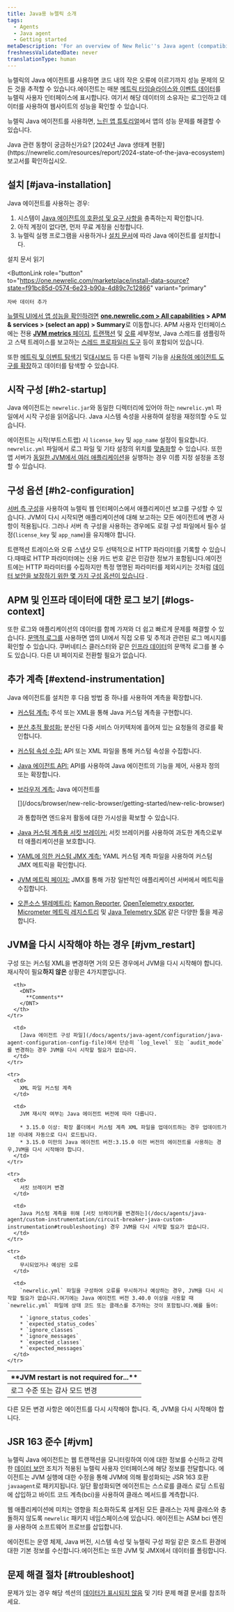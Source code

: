 ```yaml
---
title: Java용 뉴렐릭 소개
tags:
  - Agents
  - Java agent
  - Getting started
metaDescription: 'For an overview of New Relic''s Java agent (compatibility, requirements, installation, configuration), start here.'
freshnessValidatedDate: never
translationType: human
---
```


뉴렐릭의 Java 에이전트를 사용하면 코드 내의 작은 오류에 이르기까지 성능 문제의 모든 것을 추적할 수 있습니다.에이전트는 매분 [메트릭 타임슬라이스와 이벤트 데이터](/docs/data-analysis/metrics/analyze-your-metrics/data-collection-metric-timeslice-event-data)를 뉴렐릭 사용자 인터페이스에 표시합니다. 여기서 해당 데이터의 소유자는 로그인하고 데이터를 사용하여 웹사이트의 성능을 확인할 수 있습니다.

뉴렐릭 Java 에이전트를 사용하면, [느린 앱 튜토리얼](/docs/journey-app-slow/root-causes/)에서 앱의 성능 문제를 해결할 수 있습니다.

<Callout variant="tip">
  Java 관련 동향이 궁금하신가요? [2024년 Java 생태계 현황](https://newrelic.com/resources/report/2024-state-of-the-java-ecosystem) 보고서를 확인하십시오.
</Callout>

## 설치 [#java-installation]

Java 에이전트를 사용하는 경우:

1. 시스템이 [Java 에이전트의 호환성 및 요구 사항을](/docs/compatibility-requirements-java-agent) 충족하는지 확인합니다.
2. 아직 계정이 없다면, 먼저 무료 계정을 신청합니다.<InlineSignup/>
3. 뉴렐릭 실행 프로그램을 사용하거나 [설치 문서](/install/java/)에 따라 Java 에이전트를 설치합니다.

<ButtonGroup>
  <ButtonLink
    role="button"
    to="/docs/agents/java-agent/installation/install-java-agent"
    variant="normal"
  >
    설치 문서 읽기
  </ButtonLink>

  <ButtonLink
    role="button"
    to="https://one.newrelic.com/marketplace/install-data-source?state=f91bc85d-0574-6e23-b90a-4d89c7c12866"
    variant="primary"
  >
    자바 데이터 추가
  </ButtonLink>
</ButtonGroup>

[뉴렐릭 UI에서 앱 성능을 확인하려면](/docs/apm/applications-menu/monitoring/apm-overview-page) <DNT>**[one.newrelic.com > All capabilities](https://one.newrelic.com/all-capabilities) > APM & services > (select an app) > Summary**</DNT>로 이동합니다. APM 사용자 인터페이스에는 전용 [<DNT>**JVM metrics**</DNT> 페이지](/docs/agents/java-agent/features/jvm-metrics-page), [트랜잭션](/docs/apm/transactions) 및 [오류](/docs/apm/applications-menu/error-analytics/introduction-error-analytics) 세부정보, Java 스레드를 샘플링하고 스택 트레이스를 보고하는 [스레드 프로파일러 도구](/docs/apm/applications-menu/events/thread-profiler-tool) 등이 포함되어 있습니다.

또한 [메트릭 및 이벤트 탐색기](/docs/query-your-data/explore-query-data/data-explorer/introduction-data-explorer) 및[대시보드](/docs/query-your-data/explore-query-data/dashboards/introduction-new-relic-one-dashboards) 등 다른 뉴렐릭 기능을 [사용하여 에이전트 도구를 확장](#extend-instrumentation)하고 데이터를 탐색할 수 있습니다.

## 시작 구성 [#h2-startup]

Java 에이전트는 `newrelic.jar`와 동일한 디렉터리에 있어야 하는 `newrelic.yml` 파일에서 시작 구성을 읽어옵니다. Java 시스템 속성을 사용하여 설정을 재정의할 수도 있습니다.

에이전트는 시작(부트스트랩) 시 `license_key` 및 `app_name` 설정이 필요합니다. `newrelic.yml` 파일에서 로그 파일 및 기타 설정의 위치를 [맞춤화](/docs/agents/java-agent/configuration/java-agent-configuration-config-file)할 수 있습니다. 또한 앱 서버가 [동일한 JVM에서 여러 애플리케이션](/docs/agents/java-agent/configuration/automatic-application-naming)을 실행하는 경우 이름 지정 설정을 조정할 수 있습니다.

## 구성 옵션 [#h2-configuration]

[서버 측 구성](/docs/agents/manage-apm-agents/configuration/server-side-agent-configuration)을 사용하여 뉴렐릭 웹 인터페이스에서 애플리케이션 보고를 구성할 수 있습니다. JVM이 다시 시작되면 애플리케이션에 대해 보고하는 모든 에이전트에 변경 사항이 적용됩니다. 그러나 서버 측 구성을 사용하는 경우에도 로컬 구성 파일에서 필수 설정(`license_key` 및 `app_name`)을 유지해야 합니다.

트랜잭션 트레이스와 오류 스냅샷 모두 선택적으로 HTTP 파라미터를 기록할 수 있습니다.때때로 HTTP 파라미터에는 신용 카드 번호 같은 민감한 정보가 포함됩니다.에이전트에는 HTTP 파라미터를 수집하지만 특정 명명된 파라미터를 제외시키는 것처럼 [데이터 보안을 보장하기 위한 몇 가지 구성 옵션이 있습니다](/docs/agents/java-agent/getting-started/apm-agent-security-java) .

## APM 및 인프라 데이터에 대한 로그 보기 [#logs-context]

또한 로그와 애플리케이션의 데이터를 함께 가져와 더 쉽고 빠르게 문제를 해결할 수 있습니다. [문맥적 로그를](/docs/logs/logs-context/java-configure-logs-context-all/) 사용하면 앱의 UI에서 직접 오류 및 추적과 관련된 로그 메시지를 확인할 수 있습니다. 쿠버네티스 클러스터와 같은 [인프라 데이터](/docs/logs/forward-logs/forward-your-logs-using-infrastructure-agent/)의 문맥적 로그를 볼 수도 있습니다. 다른 UI 페이지로 전환할 필요가 없습니다.

## 추가 계측 [#extend-instrumentation]

Java 에이전트를 설치한 후 다음 방법 중 하나를 사용하여 계측을 확장합니다.

* [커스텀 계측:](/docs/agents/manage-apm-agents/agent-metrics/custom-instrumentation) 주석 또는 XML을 통해 Java 커스텀 계측을 구현합니다.

* [분산 추적 활성화](/docs/apm/distributed-tracing/getting-started/introduction-distributed-tracing)[:](/docs/agents/manage-apm-agents/agent-metrics/collect-custom-attributes) 분산된 다중 서비스 아키텍처에 흘어져 있는 요청들의 경로를 확인합니다.

* [커스텀 속성 수집:](/docs/agents/manage-apm-agents/agent-metrics/collect-custom-attributes) API 또는 XML 파일을 통해 커스텀 속성을 수집합니다.

* [Java 에이전트 API:](/docs/agents/java-agent/custom-instrumentation/java-agent-api) API를 사용하여 Java 에이전트의 기능을 제어, 사용자 정의 또는 확장합니다.

* [브라우저 계측:](/docs/browser/new-relic-browser/page-load-timing-resources/page-load-timing-process) Java 에이전트를

  <InlinePopover type="browser">
    [](/docs/browser/new-relic-browser/getting-started/new-relic-browser)
  </InlinePopover>

  과 통합하면 엔드유저 활동에 대한 가시성을 확보할 수 있습니다.

* [Java 커스텀 계측용 서킷 브레이커:](/docs/agents/java-agent/custom-instrumentation/circuit-breaker-java-custom-instrumentation) 서킷 브레이커를 사용하여 과도한 계측으로부터 애플리케이션을 보호합니다.

* [YAML에 의한 커스텀 JMX 계측:](/docs/agents/java-agent/custom-instrumentation/custom-jmx-instrumentation-yaml) YAML 커스텀 계측 파일을 사용하여 커스텀 JMX 메트릭을 확인합니다.

* [JVM 메트릭 페이지:](/docs/apm/applications-menu/monitoring/jvm-metrics-page) JMX를 통해 가장 일반적인 애플리케이션 서버에서 메트릭을 수집합니다.

* [오픈소스 텔레메트리:](/docs/integrations/open-source-telemetry-integrations/get-started/introduction-new-relics-open-source-telemetry-integrations) [Kamon Reporter](/docs/integrations/open-source-telemetry-integrations/open-source-telemetry-integration-list/kamon-reporter), [OpenTelemetry exporter](/docs/integrations/open-source-telemetry-integrations/open-source-telemetry-integration-list/new-relics-opentelemetry-integration), [Micrometer 메트릭 레지스트리](/docs/integrations/open-source-telemetry-integrations/open-source-telemetry-integration-list/new-relics-micrometer-integration) 및 [Java Telemetry SDK](/docs/data-ingest-apis/get-data-new-relic/new-relic-sdks/telemetry-sdks-send-custom-telemetry-data-new-relic) 같은 다양한 툴을 제공합니다.

## JVM을 다시 시작해야 하는 경우 [#jvm_restart]

구성 또는 커스텀 XML을 변경하면 거의 모든 경우에서 JVM을 다시 시작해야 합니다.재시작이 필요**하지 않은** 상황은 4가지뿐입니다.

<table>
  <thead>
    <tr>
      <th style={{ width: "200px" }}>
        <DNT>
          **JVM restart is not required for...**
        </DNT>
      </th>

      <th>
        <DNT>
          **Comments**
        </DNT>
      </th>
    </tr>
  </thead>

  <tbody>
    <tr>
      <td>
        로그 수준 또는 감사 모드 변경
      </td>

      <td>
        [Java 에이전트 구성 파일](/docs/agents/java-agent/configuration/java-agent-configuration-config-file)에서 단순히 `log_level` 또는 `audit_mode`를 변경하는 경우 JVM을 다시 시작할 필요가 없습니다.
      </td>
    </tr>

    <tr>
      <td>
        XML 파일 커스텀 계측
      </td>

      <td>
        JVM 재시작 여부는 Java 에이전트 버전에 따라 다릅니다.

        * 3.15.0 이상: 확장 폴더에서 커스텀 계측 XML 파일을 업데이트하는 경우 업데이트가 1분 이내에 자동으로 다시 로드됩니다.
        * 3.15.0 미만의 Java 에이전트 버전:3.15.0 이전 버전의 에이전트를 사용하는 경우,JVM을 다시 시작해야 합니다.
      </td>
    </tr>

    <tr>
      <td>
        서킷 브레이커 변경
      </td>

      <td>
        Java 커스텀 계측을 위해 [서킷 브레이커를 변경하는](/docs/agents/java-agent/custom-instrumentation/circuit-breaker-java-custom-instrumentation#troubleshooting) 경우 JVM을 다시 시작할 필요가 없습니다.
      </td>
    </tr>

    <tr>
      <td>
        무시되었거나 예상된 오류
      </td>

      <td>
        `newrelic.yml` 파일을 구성하여 오류를 무시하거나 예상하는 경우, JVM을 다시 시작할 필요가 없습니다.여기에는 Java 에이전트 버전 3.40.0 이상을 사용할 때 `newrelic.yml` 파일에 상태 코드 또는 클래스를 추가하는 것이 포함됩니다.예를 들어:

        * `ignore_status_codes`
        * `expected_status_codes`
        * `ignore_classes`
        * `ignore_messages`
        * `expected_classes`
        * `expected_messages`
      </td>
    </tr>
  </tbody>
</table>

다른 모든 변경 사항은 에이전트를 다시 시작해야 합니다. 즉, JVM을 다시 시작해야 합니다.

## JSR 163 준수 [#jvm]

뉴렐릭 Java 에이전트는 웹 트랜잭션을 모니터링하여 이에 대한 정보를 수신하고 강력한 [데이터 보안](/docs/accounts-partnerships/accounts/security/data-security) 조치가 적용된 뉴렐릭 사용자 인터페이스에 해당 정보를 전달합니다. 에이전트는 JVM 실행에 대한 수정을 통해 JVM에 의해 활성화되는 JSR 163 호환 `javaagent`로 패키지됩니다. 일단 활성화되면 에이전트는 스스로를 클래스 로딩 스트림에 삽입하고 바이트 코드 계측(bci)을 사용하여 클래스 메서드를 계측합니다.

웹 애플리케이션에 미치는 영향을 최소화하도록 설계된 모든 클래스는 자체 클래스와 충돌하지 않도록 `newrelic` 패키지 네임스페이스에 있습니다. 에이전트는 ASM bci 엔진을 사용하여 소프트웨어 프로브를 삽입합니다.

에이전트는 운영 체제, Java 버전, 시스템 속성 및 뉴렐릭 구성 파일 같은 호스트 환경에 대한 기본 정보를 수신합니다.에이전트는 또한 JVM 및 JMX에서 데이터를 폴링합니다.

## 문제 해결 절차 [#troubleshoot]

문제가 있는 경우 해당 섹션의 [데이터가 표시되지 않음](/docs/apm/agents/java-agent/troubleshooting/no-data-appears-java) 및 기타 문제 해결 문서를 참조하세요.
